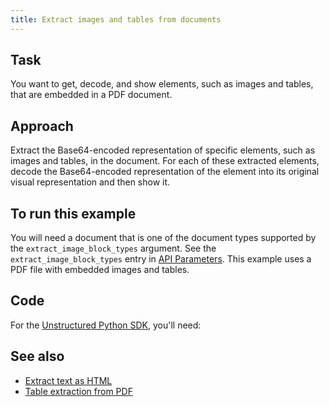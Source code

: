 ```yaml
---
title: Extract images and tables from documents
---
```


## Task

You want to get, decode, and show elements, such as images and tables, that are embedded in a PDF document.

## Approach

Extract the Base64-encoded representation of specific elements, such as images and tables, in the document. 
For each of these extracted elements, decode the Base64-encoded representation of the element into its original visual representation 
and then show it.

## To run this example

You will need a document that is one of the document types supported by the `extract_image_block_types` argument. 
See the `extract_image_block_types` entry in [API Parameters](/api/partition/api-parameters). 
This example uses a PDF file with embedded images and tables.


## Code

For the [Unstructured Python SDK](/api/partition/sdk-python), you'll need:
<SharedAPIKeyURL />
<ExtractImageBlockTypesPy />

## See also 

- [Extract text as HTML](/api/partition/text-as-html)
- [Table extraction from PDF](/examplecode/codesamples/apioss/table-extraction-from-pdf)